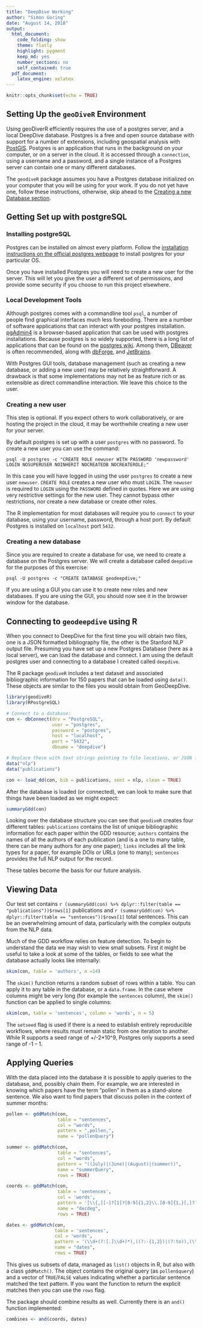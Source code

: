```yaml
---
title: "DeepDive Working"
author: "Simon Goring"
date: "August 14, 2018"
output:
  html_document:
    code_folding: show
    theme: flatly
    highlight: pygment
    keep_md: yes
    number_sections: no
    self_contained: true
  pdf_document:
    latex_engine: xelatex
---
```


```r
knitr::opts_chunk$set(echo = TRUE)
```

## Setting Up the `geoDiveR` Environment

Using geoDiverR efficiently requires the use of a postgres server, and a local DeepDive database.  Postgres is a free and open source database with support for a number of extensions, including geospatial analysis with [PostGIS](https://postgis.net/).  Postgres is an application that runs in the background on your computer, or on a server in the cloud.  It is accessed through a `connection`, using a username and a password, and a single instance of a Postgres server can contain one or many different databases.

The `geodiveR` package assumes you have a Postgres database initialized on your computer that you will be using for your work.  If you do not yet have one, follow these instructions, otherwise, skip ahead to the [Creating a new Database section]().

## Getting Set up with postgreSQL

### Installing postgreSQL

Postgres can be installed on almost every platform.  Follow the [installation instructions on the official postgres webpage](https://www.postgresql.org/download/) to install postgres for your particular OS.

Once you have installed Postgres you will need to create a new user for the server.  This will let you give the user a different set of permissions, and provide some security if you choose to run this project elsewhere.

### Local Development Tools

Although postgres comes with a commandline tool `psql`, a number of people find graphical interfaces much less foreboding.  There are a number of software applications that can interact with your postgres installation.  [pgAdmin4](https://www.pgadmin.org/) is a browser-based application that can be used with postgres installations.  Because postgres is so widely supported, there is a long list of applications that can be found on the [postgres wiki](https://wiki.postgresql.org/wiki/Community_Guide_to_PostgreSQL_GUI_Tools).  Among them, [DBeaver](http://dbeaver.jkiss.org/) is often recommended, along with [dbForge](https://www.devart.com/dbforge/postgresql/studio/), and [JetBrains](http://www.jetbrains.com/).

With Postgres GUI tools, database management (such as creating a new database, or adding a new user) may be relatively straightforward.  A drawback is that some implementations may not be as feature rich or as extensible as direct commandline interaction.  We leave this choice to the user.

### Creating a new user

This step is optional.  If you expect others to work collaboratively, or are hosting the project in the cloud, it may be worthwhile creating a new user for your server.

By default postgres is set up with a user `postgres` with no password.  To create a new user you can use the command:

```
psql -U postgres -c "CREATE ROLE newuser WITH PASSWORD 'newpassword' LOGIN NOSUPERUSER NOINHERIT NOCREATEDB NOCREATEROLE;"
```

In this case you will have logged in using the user `postgres` to create a new user `newuser`.  `CREATE ROLE` creates a new user who must `LOGIN`.  The `newuser` is required to `LOGIN` using the `PASSWORD` defined in quotes.  Here we are using very restrictive settings for the new user.  They cannot bypass other restrictions, nor create a new database or create other roles.

The R implementation for most databases will require you to `connect` to your database, using your username, password, through a host port.  By default Postgres is installed on `localhost` port `5432`.

### Creating a new database

Since you are required to create a database for use, we need to create a database on the Postgres server.  We will create a database called `deepdive` for the purposes of this exercise:

```
psql -U postgres -c "CREATE DATABASE geodeepdive;"
```

If you are using a GUI you can use it to create new roles and new databases.  If you are using the GUI, you should now see it in the browser window for the database.

## Connecting to `geodeepdive` using R

When you connect to DeepDive for the first time you will obtain two files, one is a JSON formatted bibliography file, the other is the Stanford NLP output file.  Presuming you have set up a new Postgres Database (here as a local server), we can load the database and connect.  I am using the default postgres user and connecting to a database I created called `deepdive`.

The R package `geodiveR` includes a test dataset and associated bibliographic information for 150 papers that can be loaded using `data()`.  These objects are similar to the files you would obtain from GeoDeepDive.

```r

library(geodiveR)
library(RPostgreSQL)

# Connect to a database:
con <- dbConnect(drv = "PostgreSQL",
                 user = "postgres",
                 password = "postgres",
                 host = "localhost",
                 port = "5432",
                 dbname = "deepdive")

# Replace these with text strings pointing to file locations, or JSON files.
data("nlp")
data("publications")

con <- load_dd(con, bib = publications, sent = nlp, clean = TRUE)

```

After the database is loaded (or connected), we can look to make sure that things have been loaded as we might expect:

```r
summaryGdd(con)
```

Looking over the database structure you can see that `geodiveR` creates four different tables: `publications` contains the list of unique bibliographic information for each paper within the GDD resource; `authors` contains the names of all the authors of each publication (and is a one to many table, there can be many authors for any one paper); `links` includes all the link types for a paper, for example DOIs or URLs (one to many); `sentences` provides the full NLP output for the record.

These tables become the basis for our future analysis.

## Viewing Data

Our test set contains `r (summaryGdd(con) %>% dplyr::filter(table == "publications"))$rows[1]` publications and `r (summaryGdd(con) %>% dplyr::filter(table == "sentences"))$rows[1]` total sentences.  This can be an overwhelming amount of data, particularly with the complex outputs from the NLP data.

Much of the GDD workflow relies on feature detection.  To begin to understand the data we may wish to view small subsets.  First it might be useful to take a look at some of the tables, or fields to see what the database actually looks like internally:

```r
skim(con, table = 'authors', n =14)
```

The `skim()` function returns a random subset of rows within a table. You can apply it to any table in the database, or a `data.frame`.  In the case where columns might be very long (for example the `sentences` column), the `skim()` function can be applied to single columns:

```r
skim(con, table = 'sentences', column = 'words', n = 5)
```

The `setseed` flag is used if there is a need to establish entirely reproducible workflows, where results must remain static from one iteration to another.  While R supports a seed range of +/-2*10^9, Postgres only supports a seed range of -1 -- 1.

## Applying Queries

With the data placed into the database it is possible to apply queries to the database, and, possibly chain them.  For example, we are interested in knowing which papers have the term "pollen" in them as a stand-alone sentence.  We also want to find papers that discuss pollen in the context of summer months:

```r
pollen <- gddMatch(con,
                   table = "sentences",
                   col = "words",
                   pattern = ",pollen,",
                   name = "pollenQuery")

summer <- gddMatch(con,
                   table = "sentences",
                   col = "words",
                   pattern = "((July)|(June)|(August)|(summer))",
                   name = "summerQuery",
                   rows = TRUE)

coords <- gddMatch(con,
                   table = 'sentences',
                   col = 'words',
                   pattern = '[\\{,][-]?[1]?[0-9]{1,2}\\.[0-9]{1,}[,]?[NESWnesw],',
                   name = "decdeg",
                   rows = TRUE)

dates <- gddMatch(con,
                  table = 'sentences',
                  col = 'words',
                  pattern = '(\\d+(?:[.]\\d+)*),((?:-{1,2})|(?:to)),(\\d+(?:[.]\\d+)*),([a-zA-Z]+,BP),',
                  name = "dates",
                  rows = TRUE)

```

This gives us subsets of data, managed as `list()` objects in R, but also with a class `gddMatch()`. The object contains the original query (as `pollen$query`) and a vector of `TRUE`/`FALSE` values indicating whether a particular sentence matched the text pattern.  If you want the function to return the explicit matches then you can use the `rows` flag.

The package should combine results as well.  Currently there is an `and()` function implemented:

```r
combines <- and(coords, dates)
```

